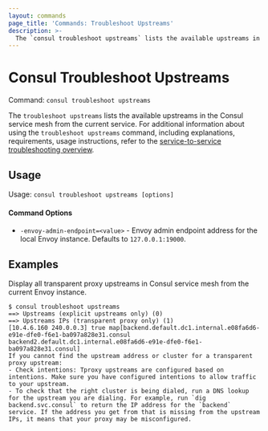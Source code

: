 ```yaml
---
layout: commands
page_title: 'Commands: Troubleshoot Upstreams'
description: >-
  The `consul troubleshoot upstreams` lists the available upstreams in the Consul service mesh from the current service.
---
```


# Consul Troubleshoot Upstreams

Command: `consul troubleshoot upstreams`

The `troubleshoot upstreams` lists the available upstreams in the Consul service mesh from the current service. For additional information about using the `troubleshoot upstreams` command, including explanations, requirements, usage instructions, refer to the [service-to-service troubleshooting overview](/consul/docs/troubleshoot/troubleshoot-services).

## Usage

Usage: `consul troubleshoot upstreams [options]`

#### Command Options

- `-envoy-admin-endpoint=<value>` - Envoy admin endpoint address for the local Envoy instance.
Defaults to `127.0.0.1:19000`.

## Examples

Display all transparent proxy upstreams in Consul service mesh from the current Envoy instance.

  ```shell-session
  $ consul troubleshoot upstreams
  ==> Upstreams (explicit upstreams only) (0)
  ==> Upstreams IPs (transparent proxy only) (1)
  [10.4.6.160 240.0.0.3] true map[backend.default.dc1.internal.e08fa6d6-e91e-dfe0-f6e1-ba097a828e31.consul backend2.default.dc1.internal.e08fa6d6-e91e-dfe0-f6e1-ba097a828e31.consul]
  If you cannot find the upstream address or cluster for a transparent proxy upstream:
  - Check intentions: Tproxy upstreams are configured based on intentions. Make sure you have configured intentions to allow traffic to your upstream.
  - To check that the right cluster is being dialed, run a DNS lookup for the upstream you are dialing. For example, run `dig backend.svc.consul` to return the IP address for the `backend` service. If the address you get from that is missing from the upstream IPs, it means that your proxy may be misconfigured.
  ```
